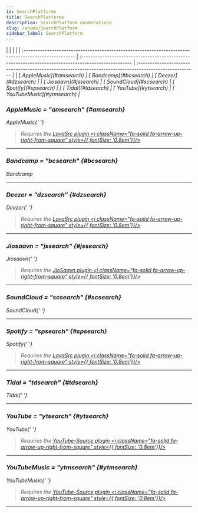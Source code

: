 ```yaml
---
id: SearchPlatforms
title: SearchPlatforms
description: SearchPlatform enumerations
slug: /enums/SearchPlatform
sidebar_label: SearchPlatform
---
```



<Tabs>
	<TabItem value="npm" label="Enumeration Members" default>
		|                                                                                                      |                                                                                                      |                                                                                                         |
        | :--------------------------------------------------------------------------------------------------- | :--------------------------------------------------------------------------------------------------- | :------------------------------------------------------------------------------------------------------ |
        | [<i className="fa-regular fa-rectangle-list" style={{ fontSize: '0.8em' }} /> AppleMusic](#amsearch) | [<i className="fa-regular fa-rectangle-list" style={{ fontSize: '0.8em' }} /> Bandcamp](#bcsearch)   | [<i className="fa-regular fa-rectangle-list" style={{ fontSize: '0.8em' }} /> Deezer](#dzsearch)        |
        | [<i className="fa-regular fa-rectangle-list" style={{ fontSize: '0.8em' }} /> Jiosaavn](#jssearch)   | [<i className="fa-regular fa-rectangle-list" style={{ fontSize: '0.8em' }} /> SoundCloud](#scsearch) | [<i className="fa-regular fa-rectangle-list" style={{ fontSize: '0.8em' }} /> Spotify](#spsearch)       |
        | [<i className="fa-regular fa-rectangle-list" style={{ fontSize: '0.8em' }} /> Tidal](#tdsearch)      | [<i className="fa-regular fa-rectangle-list" style={{ fontSize: '0.8em' }} /> YouTube](#ytsearch)    | [<i className="fa-regular fa-rectangle-list" style={{ fontSize: '0.8em' }} /> YouTubeMusic](#ytmsearch) |
	</TabItem>
</Tabs>

### AppleMusic = "amsearch" {#amsearch}

<span className="info badge">AppleMusic</span>{' '}

> Requires the [LavaSrc plugin <i className="fa-solid fa-arrow-up-right-from-square" style={{ fontSize: '0.8em'}}/>](https://github.com/topi314/LavaSrc)

---

### Bandcamp = "bcsearch" {#bcsearch}

<span className="info badge">Bandcamp</span>

---

### Deezer = "dzsearch" {#dzsearch}

<span className="info badge">Deezer</span>{' '}

> Requires the [LavaSrc plugin <i className="fa-solid fa-arrow-up-right-from-square" style={{ fontSize: '0.8em'}}/>](https://github.com/topi314/LavaSrc)

---

### Jiosaavn = "jssearch" {#jssearch}

<span className="info badge">Jiosaavn</span>{' '}

> Requires the [JioSaavn plugin <i className="fa-solid fa-arrow-up-right-from-square" style={{ fontSize: '0.8em'}}/>](https://github.com/appujet/jiosaavn-plugin)

---

### SoundCloud = "scsearch" {#scsearch}

<span className="info badge">SoundCloud</span>{' '}

---

### Spotify = "spsearch" {#spsearch}

<span className="info badge">Spotify</span>{' '}

> Requires the [LavaSrc plugin <i className="fa-solid fa-arrow-up-right-from-square" style={{ fontSize: '0.8em'}}/>](https://github.com/topi314/LavaSrc)

---

### Tidal = "tdsearch" {#tdsearch}

<span className="info badge">Tidal</span>{' '}

---

### YouTube = "ytsearch" {#ytsearch}

<span className="info badge">YouTube</span>{' '}

> Requires the [YouTube-Source plugin <i className="fa-solid fa-arrow-up-right-from-square" style={{ fontSize: '0.8em'}}/>](https://github.com/lavalink-devs/youtube-source)

---

### YouTubeMusic = "ytmsearch" {#ytmsearch}

<span className="info badge">YouTubeMusic</span>{' '}

> Requires the [YouTube-Source plugin <i className="fa-solid fa-arrow-up-right-from-square" style={{ fontSize: '0.8em'}}/>](https://github.com/lavalink-devs/youtube-source)

---
